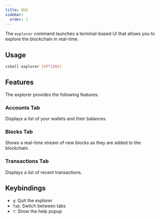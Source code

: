 ```yaml
---
title: GUI
sidebar:
  order: 1
---
```


The `explorer` command launches a terminal-based UI that allows you to explore the blockchain in real-time.

## Usage

```bash
cshell explorer [OPTIONS]
```

## Features

The explorer provides the following features:

### Accounts Tab

Displays a list of your wallets and their balances.

### Blocks Tab

Shows a real-time stream of new blocks as they are added to the blockchain.

### Transactions Tab

Displays a list of recent transactions.

## Keybindings

- `q`: Quit the explorer
- `Tab`: Switch between tabs
- `?`: Show the help popup
